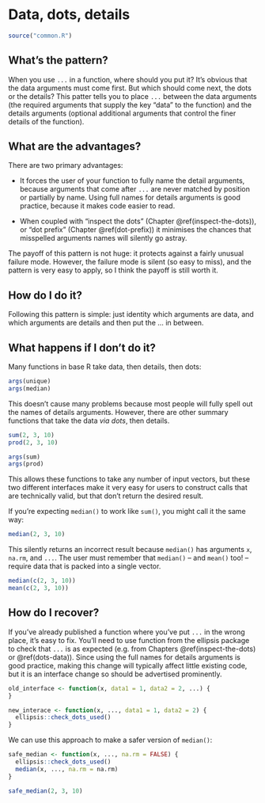 # Data, dots, details {#dots-lhs}

```r
source("common.R")
```

## What's the pattern?

When you use `...` in a function, where should you put it? It's obvious that the data arguments must come first. But which should come next, the dots or the details? This patter tells you to place `...` between the data arguments (the required arguments that supply the key "data" to the function) and the details arguments (optional additional arguments that control the finer details of the function). 

## What are the advantages?

There are two primary advantages:

* It forces the user of your function to fully name the detail arguments, 
  because arguments that come after `...` are never matched by position
  or partially by name. Using full names for details arguments is good practice,
  because it makes code easier to read.
  
* When coupled with "inspect the dots" (Chapter \@ref(inspect-the-dots)), 
  or "dot prefix" (Chapter \@ref(dot-prefix)) it minimises the chances that
  misspelled arguments names will silently go astray.

The payoff of this pattern is not huge: it protects against a fairly unusual failure mode. However, the failure mode is silent (so easy to miss), and the pattern is very easy to apply, so I think the payoff is still worth it.

## How do I do it?

Following this pattern is simple: just identity which arguments are data, and which arguments are details and then put the ... in between.

## What happens if I don't do it?

Many functions in base R take data, then details, then dots:

```r
args(unique)
args(median)
```

This doesn't cause many problems because most people will fully spell out the names of details arguments. However, there are other summary functions that take the data *via dots*, then details. 

```r
sum(2, 3, 10)
prod(2, 3, 10)

args(sum)
args(prod)
```

This allows these functions to take any number of input vectors, but these two  different interfaces make it very easy for users to construct calls that are technically valid, but that don't return the desired result.

If you're expecting `median()` to work like `sum()`, you might call it the same way:

```r
median(2, 3, 10)
```

This silently returns an incorrect result because `median()` has arguments `x`, `na.rm`, and `...`. The user must remember that `median()` -- and `mean()` too! -- require data that is packed into a single vector.

```r
median(c(2, 3, 10))
mean(c(2, 3, 10))
```

## How do I recover?

If you've already published a function where you've put `...` in the wrong place, it's easy to fix. You'll need to use function from the ellipsis package to check that `...` is as expected (e.g. from Chapters \@ref(inspect-the-dots) or \@ref(dots-data)). Since using the full names for details arguments is good practice, making this change will typically affect little existing code, but it is an interface change so should be advertised prominently.

```r
old_interface <- function(x, data1 = 1, data2 = 2, ...) {
}

new_interace <- function(x, ..., data1 = 1, data2 = 2) {
  ellipsis::check_dots_used()
}
```

We can use this approach to make a safer version of `median()`:

```r
safe_median <- function(x, ..., na.rm = FALSE) {
  ellipsis::check_dots_used()
  median(x, ..., na.rm = na.rm)
}

safe_median(2, 3, 10)
```
